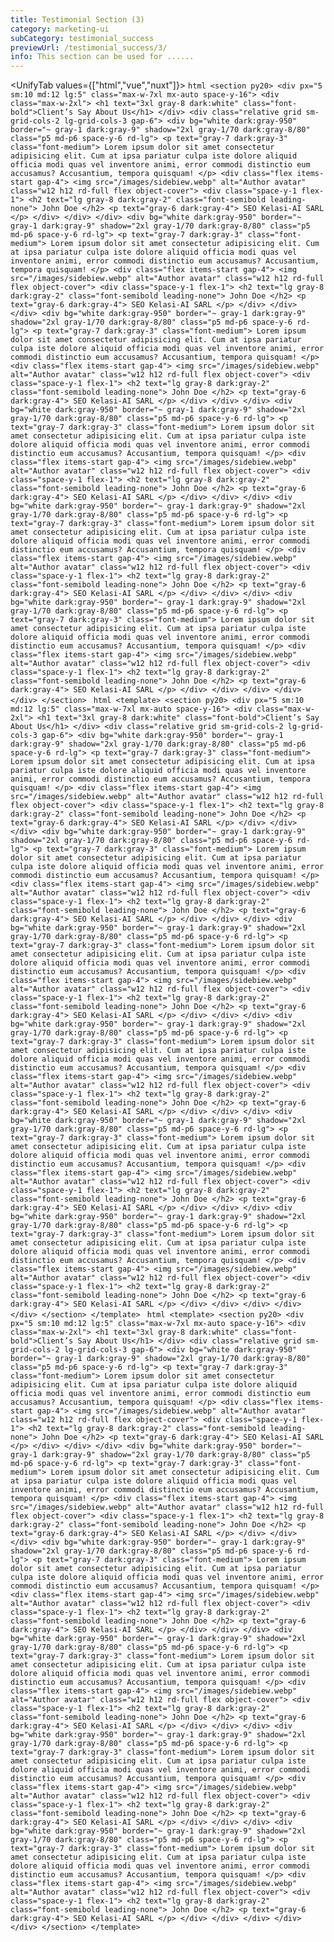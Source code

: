 ```yaml
---
title: Testimonial Section (3)
category: marketing-ui
subCategory: testimonial_success
previewUrl: /testimonial_success/3/
info: This section can be used for ......
---
```


<UnifyTab values={["html","vue","nuxt"]}>
    <TabPanel value="html">
    ```html
    <section py20>
        <div px="5 sm:10 md:12 lg:5" class="max-w-7xl mx-auto space-y-16">
            <div class="max-w-2xl">
                <h1 text="3xl gray-8 dark:white" class="font-bold">Client’s Say About Us</h1>
            </div>
            <div class="relative grid sm-grid-cols-2 lg-grid-cols-3 gap-6">
                <div bg="white dark:gray-950" border="~ gray-1 dark:gray-9" shadow="2xl gray-1/70 dark:gray-8/80"
                    class="p5 md-p6 space-y-6 rd-lg">
                    <p text="gray-7 dark:gray-3" class="font-medium">
                        Lorem ipsum dolor sit amet consectetur adipisicing elit. Cum at ipsa pariatur culpa iste dolore
                        aliquid officia modi quas vel inventore animi, error commodi distinctio eum accusamus? Accusantium,
                        tempora quisquam!
                    </p>
                    <div class="flex items-start gap-4">
                        <img src="/images/sidebiew.webp" alt="Author avatar" class="w12 h12 rd-full flex object-cover">
                        <div class="space-y-1 flex-1">
                            <h2 text="lg gray-8 dark:gray-2" class="font-semibold leading-none">
                                John Doe
                            </h2>
                            <p text="gray-6 dark:gray-4">
                                SEO Kelasi-AI SARL
                            </p>
                        </div>
                    </div>
                </div>
                <div bg="white dark:gray-950" border="~ gray-1 dark:gray-9" shadow="2xl gray-1/70 dark:gray-8/80"
                    class="p5 md-p6 space-y-6 rd-lg">
                    <p text="gray-7 dark:gray-3" class="font-medium">
                        Lorem ipsum dolor sit amet consectetur adipisicing elit. Cum at ipsa pariatur culpa iste dolore
                        aliquid officia modi quas vel inventore animi, error commodi distinctio eum accusamus? Accusantium,
                        tempora quisquam!
                    </p>
                    <div class="flex items-start gap-4">
                        <img src="/images/sidebiew.webp" alt="Author avatar" class="w12 h12 rd-full flex object-cover">
                        <div class="space-y-1 flex-1">
                            <h2 text="lg gray-8 dark:gray-2" class="font-semibold leading-none">
                                John Doe
                            </h2>
                            <p text="gray-6 dark:gray-4">
                                SEO Kelasi-AI SARL
                            </p>
                        </div>
                    </div>
                </div>
                <div bg="white dark:gray-950" border="~ gray-1 dark:gray-9" shadow="2xl gray-1/70 dark:gray-8/80"
                    class="p5 md-p6 space-y-6 rd-lg">
                    <p text="gray-7 dark:gray-3" class="font-medium">
                        Lorem ipsum dolor sit amet consectetur adipisicing elit. Cum at ipsa pariatur culpa iste dolore
                        aliquid officia modi quas vel inventore animi, error commodi distinctio eum accusamus? Accusantium,
                        tempora quisquam!
                    </p>
                    <div class="flex items-start gap-4">
                        <img src="/images/sidebiew.webp" alt="Author avatar" class="w12 h12 rd-full flex object-cover">
                        <div class="space-y-1 flex-1">
                            <h2 text="lg gray-8 dark:gray-2" class="font-semibold leading-none">
                                John Doe
                            </h2>
                            <p text="gray-6 dark:gray-4">
                                SEO Kelasi-AI SARL
                            </p>
                        </div>
                    </div>
                </div>
                <div bg="white dark:gray-950" border="~ gray-1 dark:gray-9" shadow="2xl gray-1/70 dark:gray-8/80"
                    class="p5 md-p6 space-y-6 rd-lg">
                    <p text="gray-7 dark:gray-3" class="font-medium">
                        Lorem ipsum dolor sit amet consectetur adipisicing elit. Cum at ipsa pariatur culpa iste dolore
                        aliquid officia modi quas vel inventore animi, error commodi distinctio eum accusamus? Accusantium,
                        tempora quisquam!
                    </p>
                    <div class="flex items-start gap-4">
                        <img src="/images/sidebiew.webp" alt="Author avatar" class="w12 h12 rd-full flex object-cover">
                        <div class="space-y-1 flex-1">
                            <h2 text="lg gray-8 dark:gray-2" class="font-semibold leading-none">
                                John Doe
                            </h2>
                            <p text="gray-6 dark:gray-4">
                                SEO Kelasi-AI SARL
                            </p>
                        </div>
                    </div>
                </div>
                <div bg="white dark:gray-950" border="~ gray-1 dark:gray-9" shadow="2xl gray-1/70 dark:gray-8/80"
                    class="p5 md-p6 space-y-6 rd-lg">
                    <p text="gray-7 dark:gray-3" class="font-medium">
                        Lorem ipsum dolor sit amet consectetur adipisicing elit. Cum at ipsa pariatur culpa iste dolore
                        aliquid officia modi quas vel inventore animi, error commodi distinctio eum accusamus? Accusantium,
                        tempora quisquam!
                    </p>
                    <div class="flex items-start gap-4">
                        <img src="/images/sidebiew.webp" alt="Author avatar" class="w12 h12 rd-full flex object-cover">
                        <div class="space-y-1 flex-1">
                            <h2 text="lg gray-8 dark:gray-2" class="font-semibold leading-none">
                                John Doe
                            </h2>
                            <p text="gray-6 dark:gray-4">
                                SEO Kelasi-AI SARL
                            </p>
                        </div>
                    </div>
                </div>
                <div bg="white dark:gray-950" border="~ gray-1 dark:gray-9" shadow="2xl gray-1/70 dark:gray-8/80"
                    class="p5 md-p6 space-y-6 rd-lg">
                    <p text="gray-7 dark:gray-3" class="font-medium">
                        Lorem ipsum dolor sit amet consectetur adipisicing elit. Cum at ipsa pariatur culpa iste dolore
                        aliquid officia modi quas vel inventore animi, error commodi distinctio eum accusamus? Accusantium,
                        tempora quisquam!
                    </p>
                    <div class="flex items-start gap-4">
                        <img src="/images/sidebiew.webp" alt="Author avatar" class="w12 h12 rd-full flex object-cover">
                        <div class="space-y-1 flex-1">
                            <h2 text="lg gray-8 dark:gray-2" class="font-semibold leading-none">
                                John Doe
                            </h2>
                            <p text="gray-6 dark:gray-4">
                                SEO Kelasi-AI SARL
                            </p>
                        </div>
                    </div>
                </div>
            </div>
        </div>
    </section>
    ```
    </TabPanel>
    <TabPanel value="vue">
    ```html
    <template>
        <section py20>
            <div px="5 sm:10 md:12 lg:5" class="max-w-7xl mx-auto space-y-16">
                <div class="max-w-2xl">
                    <h1 text="3xl gray-8 dark:white" class="font-bold">Client’s Say About Us</h1>
                </div>
                <div class="relative grid sm-grid-cols-2 lg-grid-cols-3 gap-6">
                    <div bg="white dark:gray-950" border="~ gray-1 dark:gray-9" shadow="2xl gray-1/70 dark:gray-8/80"
                        class="p5 md-p6 space-y-6 rd-lg">
                        <p text="gray-7 dark:gray-3" class="font-medium">
                            Lorem ipsum dolor sit amet consectetur adipisicing elit. Cum at ipsa pariatur culpa iste dolore
                            aliquid officia modi quas vel inventore animi, error commodi distinctio eum accusamus? Accusantium,
                            tempora quisquam!
                        </p>
                        <div class="flex items-start gap-4">
                            <img src="/images/sidebiew.webp" alt="Author avatar" class="w12 h12 rd-full flex object-cover">
                            <div class="space-y-1 flex-1">
                                <h2 text="lg gray-8 dark:gray-2" class="font-semibold leading-none">
                                    John Doe
                                </h2>
                                <p text="gray-6 dark:gray-4">
                                    SEO Kelasi-AI SARL
                                </p>
                            </div>
                        </div>
                    </div>
                    <div bg="white dark:gray-950" border="~ gray-1 dark:gray-9" shadow="2xl gray-1/70 dark:gray-8/80"
                        class="p5 md-p6 space-y-6 rd-lg">
                        <p text="gray-7 dark:gray-3" class="font-medium">
                            Lorem ipsum dolor sit amet consectetur adipisicing elit. Cum at ipsa pariatur culpa iste dolore
                            aliquid officia modi quas vel inventore animi, error commodi distinctio eum accusamus? Accusantium,
                            tempora quisquam!
                        </p>
                        <div class="flex items-start gap-4">
                            <img src="/images/sidebiew.webp" alt="Author avatar" class="w12 h12 rd-full flex object-cover">
                            <div class="space-y-1 flex-1">
                                <h2 text="lg gray-8 dark:gray-2" class="font-semibold leading-none">
                                    John Doe
                                </h2>
                                <p text="gray-6 dark:gray-4">
                                    SEO Kelasi-AI SARL
                                </p>
                            </div>
                        </div>
                    </div>
                    <div bg="white dark:gray-950" border="~ gray-1 dark:gray-9" shadow="2xl gray-1/70 dark:gray-8/80"
                        class="p5 md-p6 space-y-6 rd-lg">
                        <p text="gray-7 dark:gray-3" class="font-medium">
                            Lorem ipsum dolor sit amet consectetur adipisicing elit. Cum at ipsa pariatur culpa iste dolore
                            aliquid officia modi quas vel inventore animi, error commodi distinctio eum accusamus? Accusantium,
                            tempora quisquam!
                        </p>
                        <div class="flex items-start gap-4">
                            <img src="/images/sidebiew.webp" alt="Author avatar" class="w12 h12 rd-full flex object-cover">
                            <div class="space-y-1 flex-1">
                                <h2 text="lg gray-8 dark:gray-2" class="font-semibold leading-none">
                                    John Doe
                                </h2>
                                <p text="gray-6 dark:gray-4">
                                    SEO Kelasi-AI SARL
                                </p>
                            </div>
                        </div>
                    </div>
                    <div bg="white dark:gray-950" border="~ gray-1 dark:gray-9" shadow="2xl gray-1/70 dark:gray-8/80"
                        class="p5 md-p6 space-y-6 rd-lg">
                        <p text="gray-7 dark:gray-3" class="font-medium">
                            Lorem ipsum dolor sit amet consectetur adipisicing elit. Cum at ipsa pariatur culpa iste dolore
                            aliquid officia modi quas vel inventore animi, error commodi distinctio eum accusamus? Accusantium,
                            tempora quisquam!
                        </p>
                        <div class="flex items-start gap-4">
                            <img src="/images/sidebiew.webp" alt="Author avatar" class="w12 h12 rd-full flex object-cover">
                            <div class="space-y-1 flex-1">
                                <h2 text="lg gray-8 dark:gray-2" class="font-semibold leading-none">
                                    John Doe
                                </h2>
                                <p text="gray-6 dark:gray-4">
                                    SEO Kelasi-AI SARL
                                </p>
                            </div>
                        </div>
                    </div>
                    <div bg="white dark:gray-950" border="~ gray-1 dark:gray-9" shadow="2xl gray-1/70 dark:gray-8/80"
                        class="p5 md-p6 space-y-6 rd-lg">
                        <p text="gray-7 dark:gray-3" class="font-medium">
                            Lorem ipsum dolor sit amet consectetur adipisicing elit. Cum at ipsa pariatur culpa iste dolore
                            aliquid officia modi quas vel inventore animi, error commodi distinctio eum accusamus? Accusantium,
                            tempora quisquam!
                        </p>
                        <div class="flex items-start gap-4">
                            <img src="/images/sidebiew.webp" alt="Author avatar" class="w12 h12 rd-full flex object-cover">
                            <div class="space-y-1 flex-1">
                                <h2 text="lg gray-8 dark:gray-2" class="font-semibold leading-none">
                                    John Doe
                                </h2>
                                <p text="gray-6 dark:gray-4">
                                    SEO Kelasi-AI SARL
                                </p>
                            </div>
                        </div>
                    </div>
                    <div bg="white dark:gray-950" border="~ gray-1 dark:gray-9" shadow="2xl gray-1/70 dark:gray-8/80"
                        class="p5 md-p6 space-y-6 rd-lg">
                        <p text="gray-7 dark:gray-3" class="font-medium">
                            Lorem ipsum dolor sit amet consectetur adipisicing elit. Cum at ipsa pariatur culpa iste dolore
                            aliquid officia modi quas vel inventore animi, error commodi distinctio eum accusamus? Accusantium,
                            tempora quisquam!
                        </p>
                        <div class="flex items-start gap-4">
                            <img src="/images/sidebiew.webp" alt="Author avatar" class="w12 h12 rd-full flex object-cover">
                            <div class="space-y-1 flex-1">
                                <h2 text="lg gray-8 dark:gray-2" class="font-semibold leading-none">
                                    John Doe
                                </h2>
                                <p text="gray-6 dark:gray-4">
                                    SEO Kelasi-AI SARL
                                </p>
                            </div>
                        </div>
                    </div>
                </div>
            </div>
        </section>
    </template>
    ```
    </TabPanel>
    <TabPanel value="nuxt">
    ```html
    <template>
        <section py20>
            <div px="5 sm:10 md:12 lg:5" class="max-w-7xl mx-auto space-y-16">
                <div class="max-w-2xl">
                    <h1 text="3xl gray-8 dark:white" class="font-bold">Client’s Say About Us</h1>
                </div>
                <div class="relative grid sm-grid-cols-2 lg-grid-cols-3 gap-6">
                    <div bg="white dark:gray-950" border="~ gray-1 dark:gray-9" shadow="2xl gray-1/70 dark:gray-8/80"
                        class="p5 md-p6 space-y-6 rd-lg">
                        <p text="gray-7 dark:gray-3" class="font-medium">
                            Lorem ipsum dolor sit amet consectetur adipisicing elit. Cum at ipsa pariatur culpa iste dolore
                            aliquid officia modi quas vel inventore animi, error commodi distinctio eum accusamus? Accusantium,
                            tempora quisquam!
                        </p>
                        <div class="flex items-start gap-4">
                            <img src="/images/sidebiew.webp" alt="Author avatar" class="w12 h12 rd-full flex object-cover">
                            <div class="space-y-1 flex-1">
                                <h2 text="lg gray-8 dark:gray-2" class="font-semibold leading-none">
                                    John Doe
                                </h2>
                                <p text="gray-6 dark:gray-4">
                                    SEO Kelasi-AI SARL
                                </p>
                            </div>
                        </div>
                    </div>
                    <div bg="white dark:gray-950" border="~ gray-1 dark:gray-9" shadow="2xl gray-1/70 dark:gray-8/80"
                        class="p5 md-p6 space-y-6 rd-lg">
                        <p text="gray-7 dark:gray-3" class="font-medium">
                            Lorem ipsum dolor sit amet consectetur adipisicing elit. Cum at ipsa pariatur culpa iste dolore
                            aliquid officia modi quas vel inventore animi, error commodi distinctio eum accusamus? Accusantium,
                            tempora quisquam!
                        </p>
                        <div class="flex items-start gap-4">
                            <img src="/images/sidebiew.webp" alt="Author avatar" class="w12 h12 rd-full flex object-cover">
                            <div class="space-y-1 flex-1">
                                <h2 text="lg gray-8 dark:gray-2" class="font-semibold leading-none">
                                    John Doe
                                </h2>
                                <p text="gray-6 dark:gray-4">
                                    SEO Kelasi-AI SARL
                                </p>
                            </div>
                        </div>
                    </div>
                    <div bg="white dark:gray-950" border="~ gray-1 dark:gray-9" shadow="2xl gray-1/70 dark:gray-8/80"
                        class="p5 md-p6 space-y-6 rd-lg">
                        <p text="gray-7 dark:gray-3" class="font-medium">
                            Lorem ipsum dolor sit amet consectetur adipisicing elit. Cum at ipsa pariatur culpa iste dolore
                            aliquid officia modi quas vel inventore animi, error commodi distinctio eum accusamus? Accusantium,
                            tempora quisquam!
                        </p>
                        <div class="flex items-start gap-4">
                            <img src="/images/sidebiew.webp" alt="Author avatar" class="w12 h12 rd-full flex object-cover">
                            <div class="space-y-1 flex-1">
                                <h2 text="lg gray-8 dark:gray-2" class="font-semibold leading-none">
                                    John Doe
                                </h2>
                                <p text="gray-6 dark:gray-4">
                                    SEO Kelasi-AI SARL
                                </p>
                            </div>
                        </div>
                    </div>
                    <div bg="white dark:gray-950" border="~ gray-1 dark:gray-9" shadow="2xl gray-1/70 dark:gray-8/80"
                        class="p5 md-p6 space-y-6 rd-lg">
                        <p text="gray-7 dark:gray-3" class="font-medium">
                            Lorem ipsum dolor sit amet consectetur adipisicing elit. Cum at ipsa pariatur culpa iste dolore
                            aliquid officia modi quas vel inventore animi, error commodi distinctio eum accusamus? Accusantium,
                            tempora quisquam!
                        </p>
                        <div class="flex items-start gap-4">
                            <img src="/images/sidebiew.webp" alt="Author avatar" class="w12 h12 rd-full flex object-cover">
                            <div class="space-y-1 flex-1">
                                <h2 text="lg gray-8 dark:gray-2" class="font-semibold leading-none">
                                    John Doe
                                </h2>
                                <p text="gray-6 dark:gray-4">
                                    SEO Kelasi-AI SARL
                                </p>
                            </div>
                        </div>
                    </div>
                    <div bg="white dark:gray-950" border="~ gray-1 dark:gray-9" shadow="2xl gray-1/70 dark:gray-8/80"
                        class="p5 md-p6 space-y-6 rd-lg">
                        <p text="gray-7 dark:gray-3" class="font-medium">
                            Lorem ipsum dolor sit amet consectetur adipisicing elit. Cum at ipsa pariatur culpa iste dolore
                            aliquid officia modi quas vel inventore animi, error commodi distinctio eum accusamus? Accusantium,
                            tempora quisquam!
                        </p>
                        <div class="flex items-start gap-4">
                            <img src="/images/sidebiew.webp" alt="Author avatar" class="w12 h12 rd-full flex object-cover">
                            <div class="space-y-1 flex-1">
                                <h2 text="lg gray-8 dark:gray-2" class="font-semibold leading-none">
                                    John Doe
                                </h2>
                                <p text="gray-6 dark:gray-4">
                                    SEO Kelasi-AI SARL
                                </p>
                            </div>
                        </div>
                    </div>
                    <div bg="white dark:gray-950" border="~ gray-1 dark:gray-9" shadow="2xl gray-1/70 dark:gray-8/80"
                        class="p5 md-p6 space-y-6 rd-lg">
                        <p text="gray-7 dark:gray-3" class="font-medium">
                            Lorem ipsum dolor sit amet consectetur adipisicing elit. Cum at ipsa pariatur culpa iste dolore
                            aliquid officia modi quas vel inventore animi, error commodi distinctio eum accusamus? Accusantium,
                            tempora quisquam!
                        </p>
                        <div class="flex items-start gap-4">
                            <img src="/images/sidebiew.webp" alt="Author avatar" class="w12 h12 rd-full flex object-cover">
                            <div class="space-y-1 flex-1">
                                <h2 text="lg gray-8 dark:gray-2" class="font-semibold leading-none">
                                    John Doe
                                </h2>
                                <p text="gray-6 dark:gray-4">
                                    SEO Kelasi-AI SARL
                                </p>
                            </div>
                        </div>
                    </div>
                </div>
            </div>
        </section>
    </template>
    ```
    </TabPanel>
</UnifyTab>